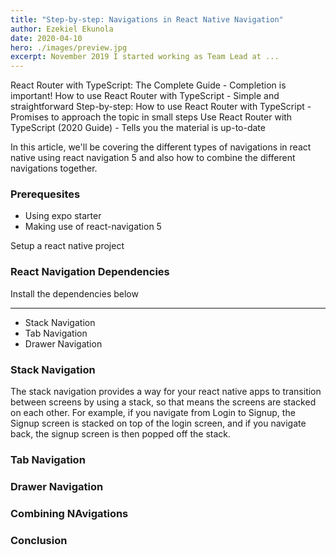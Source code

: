 ```yaml
---
title: "Step-by-step: Navigations in React Native Navigation"
author: Ezekiel Ekunola
date: 2020-04-10
hero: ./images/preview.jpg
excerpt: November 2019 I started working as Team Lead at ...
---
```


React Router with TypeScript: The Complete Guide - Completion is important!
How to use React Router with TypeScript - Simple and straightforward
Step-by-step: How to use React Router with TypeScript - Promises to approach the topic in small steps
Use React Router with TypeScript (2020 Guide) - Tells you the material is up-to-date

In this article, we'll be covering the different types of navigations in react native using react navigation 5 and also how to combine the different navigations together.

### Prerequesites

- Using expo starter
- Making use of react-navigation 5

Setup a react native project

### React Navigation Dependencies

Install the dependencies below

---

- Stack Navigation
- Tab Navigation
- Drawer Navigation

### Stack Navigation

The stack navigation provides a way for your react native apps to transition between screens by using a stack, so that means the screens are stacked on each other. For example, if you navigate from Login to Signup, the Signup screen is stacked on top of the login screen, and if you navigate back, the signup screen is then popped off the stack.

### Tab Navigation

### Drawer Navigation

### Combining NAvigations

### Conclusion
